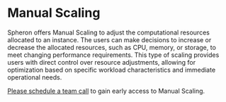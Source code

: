 
# Manual Scaling

Spheron offers Manual Scaling to adjust the computational resources allocated to an instance. The users can make decisions
to increase or decrease the allocated resources, such as CPU, memory, or storage, to meet changing performance requirements.
This type of scaling provides users with direct control over resource adjustments, allowing for optimization based
on specific workload characteristics and immediate operational needs.

[Please schedule a team call](https://meetings.hubspot.com/prashant-maurya/scaling-demo) to gain early access to Manual Scaling.

<Navigation name="Manual Scaling" />
